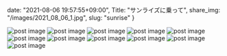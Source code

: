 date: "2021-08-06 19:57:55+09:00",
Title: "サンライズに乗って",
share_img: "/images/2021_08_06_1.jpg",
slug: "sunrise"
}

<img src="/images/2021_08_06_1.jpg" alt="post image" />
<img src="/images/2021_08_06_2.jpg" alt="post image" />
<img src="/images/2021_08_06_10.jpg" alt="post image" />
<img src="/images/2021_08_06_11.jpg" alt="post image" />
<img src="/images/2021_08_06_3.jpg" alt="post image" />
<img src="/images/2021_08_06_4.jpg" alt="post image" />
<img src="/images/2021_08_06_5.jpg" alt="post image" />
<img src="/images/2021_08_06_6.jpg" alt="post image" />
<img src="/images/2021_08_06_7.jpg" alt="post image" />
<img src="/images/2021_08_06_8.jpg" alt="post image" />
<img src="/images/2021_08_06_9.jpg" alt="post image" />
